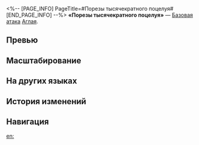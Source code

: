 <%-- [PAGE_INFO]
PageTitle=#Порезы тысячекратного поцелуя#
[END_PAGE_INFO] --%>
{{Навык Инфобокс
|Название         = Порезы тысячекратного поцелуя
|Изображение      = Навык Порезы тысячекратного поцелуя.png
|Персонаж         = Аглая
|Тип              = Базовая атака
|Тэг              = Взрывная атака
|УронСтойк        = 20 (основная цель)<br />10
|ЭнергияГен       = 20
|Энергия          = 
|Длительность     = 
|Описание         = Аглая и Швея проводят {{Доп эффект|совместную атаку}}, которая по отдельности наносит цели электрический урон, равный {{Цвет|Выделенный|100%—220%}} от силы атаки Аглаи и {{Цвет|Выделенный|100%—220%}} от силы атаки Швеи, а также урон соседним целям, равный {{Цвет|Выделенный|45%—99%}} от силы атаки Аглаи и {{Цвет|Выделенный|45%—99%}} от силы атаки Швеи соответственно.<br />Умение Порезы тысячекратного поцелуя не восстанавливает очки навыков.
|Свойство1        = 
|Масштабирование1 = 
}}
'''«Порезы тысячекратного поцелуя»''' — [[Базовая атака]] [[Аглая]].

==Превью==
{{Превью
|Файл = Порезы тысячекратного поцелуя Превью
}}

==Масштабирование==
{{Масштабирование навыка
|100%;120%;140%;160%;180%;200%;220%;240%;260%;280%
|45%;54%;63%;72%;81%;90%;99%;108%;117%;126%
|100%;120%;140%;160%;180%;200%;220%;240%;260%;280%
|45%;54%;63%;72%;81%;90%;99%;108%;117%;126%
}}

==На других языках==
{{На других языках
|en   = Slash by a Thousandfold Kiss
|zhs  = 孤锋千吻
|zht  = 孤鋒千吻
|ja   = {{Rubi|剣先|けんさき}}より{{Rubi|千|せん}}の{{Rubi|口付|くちづ}}けを
|ko   = 고독한 검날의 입맞춤
|es   = Mil besos afilados
|fr   = Entaille de mille baisers
|ru   = Порезы тысячекратного поцелуя
|th   = Slash by a Thousandfold Kiss
|vi   = Ngàn Nụ Hôn Trên Lưỡi Kiếm
|de   = Einsame Spitze, tausend Küsse
|id   = Slash by a Thousandfold Kiss
|pt   = Talho de Mil Beijos
}}

==История изменений==
{{История изменений|3.5}}

==Навигация==
{{Навык Навбокс|Аглая}}

[[en:]]